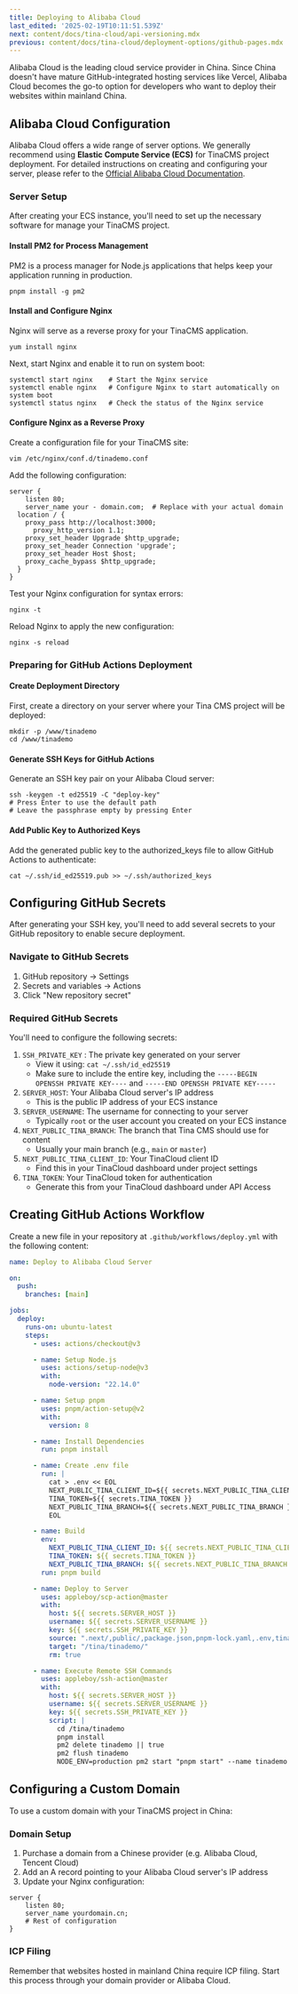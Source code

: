 ```yaml
---
title: Deploying to Alibaba Cloud
last_edited: '2025-02-19T10:11:51.539Z'
next: content/docs/tina-cloud/api-versioning.mdx
previous: content/docs/tina-cloud/deployment-options/github-pages.mdx
---
```


Alibaba Cloud is the leading cloud service provider in China. Since China doesn't have mature GitHub-integrated hosting services like Vercel, Alibaba Cloud becomes the go-to option for developers who want to deploy their websites within mainland China.

## Alibaba Cloud Configuration

Alibaba Cloud offers a wide range of server options. We generally recommend using **Elastic Compute Service (ECS)** for TinaCMS project deployment. For detailed instructions on creating and configuring your server, please refer to the [Official Alibaba Cloud Documentation](https://www.alibabacloud.com/help/en/elastic-compute-service).

### Server Setup

After creating your ECS instance, you'll need to set up the necessary software for manage your TinaCMS project.

#### Install PM2 for Process Management

PM2 is a process manager for Node.js applications that helps keep your application running in production.

```
pnpm install -g pm2
```

#### Install and Configure Nginx

Nginx will serve as a reverse proxy for your TinaCMS application.

```
yum install nginx
```

Next, start Nginx and enable it to run on system boot:

```
systemctl start nginx    # Start the Nginx service
systemctl enable nginx   # Configure Nginx to start automatically on system boot
systemctl status nginx   # Check the status of the Nginx service
```

#### Configure Nginx as a Reverse Proxy

Create a configuration file for your TinaCMS site:

```
vim /etc/nginx/conf.d/tinademo.conf
```

Add the following configuration:

```
server {
    listen 80;
    server_name your - domain.com;  # Replace with your actual domain
  location / {
    proxy_pass http://localhost:3000;
      proxy_http_version 1.1;
    proxy_set_header Upgrade $http_upgrade;
    proxy_set_header Connection 'upgrade';
    proxy_set_header Host $host;
    proxy_cache_bypass $http_upgrade;
  }
}
```

Test your Nginx configuration for syntax errors:

```
nginx -t
```

Reload Nginx to apply the new configuration:

```
nginx -s reload
```

### Preparing for GitHub Actions Deployment

#### Create Deployment Directory

First, create a directory on your server where your Tina CMS project will be deployed:

```
mkdir -p /www/tinademo
cd /www/tinademo
```

#### Generate SSH Keys for GitHub Actions

Generate an SSH key pair on your Alibaba Cloud server:

```
ssh -keygen -t ed25519 -C "deploy-key"
# Press Enter to use the default path
# Leave the passphrase empty by pressing Enter
```

#### Add Public Key to Authorized Keys

Add the generated public key to the authorized\_keys file to allow GitHub Actions to authenticate:

```
cat ~/.ssh/id_ed25519.pub >> ~/.ssh/authorized_keys
```

## Configuring GitHub Secrets

After generating your SSH key, you'll need to add several secrets to your GitHub repository to enable secure deployment.

### Navigate to GitHub Secrets

1. GitHub repository → Settings
2. Secrets and variables → Actions
3. Click "New repository secret"

### Required GitHub Secrets

You'll need to configure the following secrets:

1. `SSH_PRIVATE_KEY` : The private key generated on your server
   * View it using: `cat ~/.ssh/id_ed25519`
   * Make sure to include the entire key, including the `-----BEGIN OPENSSH PRIVATE KEY----` and `-----END OPENSSH PRIVATE KEY-----`
2. `SERVER_HOST`: Your Alibaba Cloud server's IP address
   * This is the public IP address of your ECS instance
3. `SERVER_USERNAME`: The username for connecting to your server
   * Typically `root` or the user account you created on your ECS instance
4. `NEXT_PUBLIC_TINA_BRANCH`: The branch that Tina CMS should use for content
   * Usually your main branch (e.g., `main`  or `master`)
5. `NEXT_PUBLIC_TINA_CLIENT_ID`: Your TinaCloud client ID
   * Find this in your TinaCloud dashboard under project settings
6. `TINA_TOKEN`: Your TinaCloud token for authentication
   * Generate this from your TinaCloud dashboard under API Access

## Creating GitHub Actions Workflow

Create a new file in your repository at `.github/workflows/deploy.yml` with the following content:

```yaml
name: Deploy to Alibaba Cloud Server

on:
  push:
    branches: [main]

jobs:
  deploy:
    runs-on: ubuntu-latest
    steps:
      - uses: actions/checkout@v3

      - name: Setup Node.js
        uses: actions/setup-node@v3
        with:
          node-version: "22.14.0"

      - name: Setup pnpm
        uses: pnpm/action-setup@v2
        with:
          version: 8

      - name: Install Dependencies
        run: pnpm install

      - name: Create .env file
        run: |
          cat > .env << EOL
          NEXT_PUBLIC_TINA_CLIENT_ID=${{ secrets.NEXT_PUBLIC_TINA_CLIENT_ID }}
          TINA_TOKEN=${{ secrets.TINA_TOKEN }}
          NEXT_PUBLIC_TINA_BRANCH=${{ secrets.NEXT_PUBLIC_TINA_BRANCH }}
          EOL

      - name: Build
        env:
          NEXT_PUBLIC_TINA_CLIENT_ID: ${{ secrets.NEXT_PUBLIC_TINA_CLIENT_ID }}
          TINA_TOKEN: ${{ secrets.TINA_TOKEN }}
          NEXT_PUBLIC_TINA_BRANCH: ${{ secrets.NEXT_PUBLIC_TINA_BRANCH }}
        run: pnpm build

      - name: Deploy to Server
        uses: appleboy/scp-action@master
        with:
          host: ${{ secrets.SERVER_HOST }}
          username: ${{ secrets.SERVER_USERNAME }}
          key: ${{ secrets.SSH_PRIVATE_KEY }}
          source: ".next/,public/,package.json,pnpm-lock.yaml,.env,tina/,next.config.js,.tina/"
          target: "/tina/tinademo/"
          rm: true

      - name: Execute Remote SSH Commands
        uses: appleboy/ssh-action@master
        with:
          host: ${{ secrets.SERVER_HOST }}
          username: ${{ secrets.SERVER_USERNAME }}
          key: ${{ secrets.SSH_PRIVATE_KEY }}
          script: |
            cd /tina/tinademo
            pnpm install
            pm2 delete tinademo || true
            pm2 flush tinademo
            NODE_ENV=production pm2 start "pnpm start" --name tinademo

```

## Configuring a Custom Domain

To use a custom domain with your TinaCMS project in China:

### Domain Setup

1. Purchase a domain from a Chinese provider (e.g. Alibaba Cloud, Tencent Cloud)
2. Add an A record pointing to your Alibaba Cloud server's IP address
3. Update your Nginx configuration: 

```
server {
    listen 80;
    server_name yourdomain.cn;
    # Rest of configuration
}
```

### ICP Filing

Remember that websites hosted in mainland China require ICP filing. Start this process through your domain provider or Alibaba Cloud.

